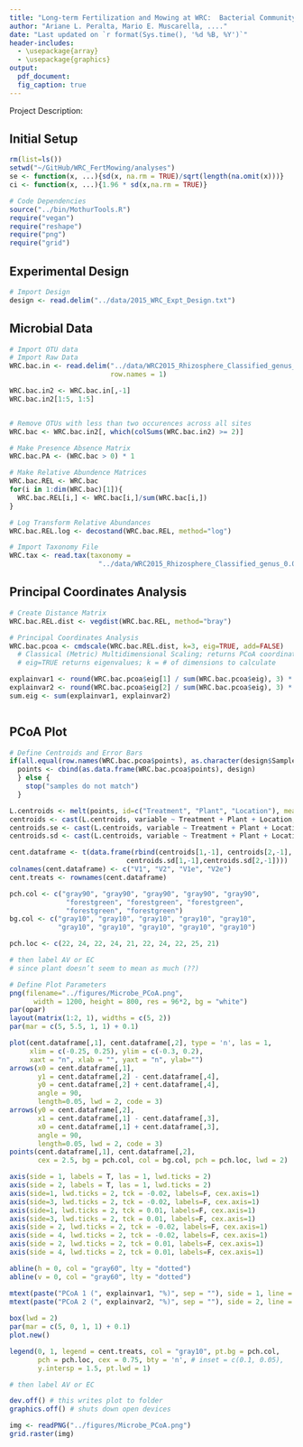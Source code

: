 ```yaml
---
title: "Long-term Fertilization and Mowing at WRC:  Bacterial Community Characterization"
author: "Ariane L. Peralta, Mario E. Muscarella, ...."
date: "Last updated on `r format(Sys.time(), '%d %B, %Y')`"
header-includes:
  - \usepackage{array}
  - \usepackage{graphics}
output: 
  pdf_document:
  fig_caption: true
---
```


Project Description: 

## Initial Setup
```r
rm(list=ls())
setwd("~/GitHub/WRC_FertMowing/analyses")
se <- function(x, ...){sd(x, na.rm = TRUE)/sqrt(length(na.omit(x)))}
ci <- function(x, ...){1.96 * sd(x,na.rm = TRUE)}

# Code Dependencies
source("../bin/MothurTools.R")
require("vegan")
require("reshape")
require("png")
require("grid")
```

## Experimental Design
```r
# Import Design
design <- read.delim("../data/2015_WRC_Expt_Design.txt")

```

## Microbial Data
```r
# Import OTU data
# Import Raw Data
WRC.bac.in <- read.delim("../data/WRC2015_Rhizosphere_Classified_genus_OTUs.txt",
                         row.names = 1)

WRC.bac.in2 <- WRC.bac.in[,-1]
WRC.bac.in2[1:5, 1:5]


# Remove OTUs with less than two occurences across all sites
WRC.bac <- WRC.bac.in2[, which(colSums(WRC.bac.in2) >= 2)]

# Make Presence Absence Matrix
WRC.bac.PA <- (WRC.bac > 0) * 1

# Make Relative Abundence Matrices
WRC.bac.REL <- WRC.bac
for(i in 1:dim(WRC.bac)[1]){
  WRC.bac.REL[i,] <- WRC.bac[i,]/sum(WRC.bac[i,])
}

# Log Transform Relative Abundances
WRC.bac.REL.log <- decostand(WRC.bac.REL, method="log")

# Import Taxonomy File
WRC.tax <- read.tax(taxonomy = 
                      "../data/WRC2015_Rhizosphere_Classified_genus_0.03.cons.taxonomy")

```

## Principal Coordinates Analysis
```r
# Create Distance Matrix
WRC.bac.REL.dist <- vegdist(WRC.bac.REL, method="bray")

# Principal Coordinates Analysis
WRC.bac.pcoa <- cmdscale(WRC.bac.REL.dist, k=3, eig=TRUE, add=FALSE)
  # Classical (Metric) Multidimensional Scaling; returns PCoA coordinates
  # eig=TRUE returns eigenvalues; k = # of dimensions to calculate

explainvar1 <- round(WRC.bac.pcoa$eig[1] / sum(WRC.bac.pcoa$eig), 3) * 100
explainvar2 <- round(WRC.bac.pcoa$eig[2] / sum(WRC.bac.pcoa$eig), 3) * 100
sum.eig <- sum(explainvar1, explainvar2)



```

## PCoA Plot
```r
# Define Centroids and Error Bars
if(all.equal(row.names(WRC.bac.pcoa$points), as.character(design$SampleID))){
  points <- cbind(as.data.frame(WRC.bac.pcoa$points), design)
  } else {
    stop("samples do not match")
  }

L.centroids <- melt(points, id=c("Treatment", "Plant", "Location"), measure.vars = c("V1", "V2"))
centroids <- cast(L.centroids, variable ~ Treatment + Plant + Location, mean)
centroids.se <- cast(L.centroids, variable ~ Treatment + Plant + Location, se)
centroids.sd <- cast(L.centroids, variable ~ Treatment + Plant + Location, sd)

cent.dataframe <- t(data.frame(rbind(centroids[1,-1], centroids[2,-1],
                             centroids.sd[1,-1],centroids.sd[2,-1])))
colnames(cent.dataframe) <- c("V1", "V2", "V1e", "V2e")
cent.treats <- rownames(cent.dataframe)

pch.col <- c("gray90", "gray90", "gray90", "gray90", "gray90", 
              "forestgreen", "forestgreen", "forestgreen", 
              "forestgreen", "forestgreen")
bg.col <- c("gray10", "gray10", "gray10", "gray10", "gray10",
            "gray10", "gray10", "gray10", "gray10", "gray10")

pch.loc <- c(22, 24, 22, 24, 21, 22, 24, 22, 25, 21)

# then label AV or EC
# since plant doesn’t seem to mean as much (??)

# Define Plot Parameters
png(filename="../figures/Microbe_PCoA.png",
      width = 1200, height = 800, res = 96*2, bg = "white")
par(opar)
layout(matrix(1:2, 1), widths = c(5, 2))
par(mar = c(5, 5.5, 1, 1) + 0.1)

plot(cent.dataframe[,1], cent.dataframe[,2], type = 'n', las = 1,
     xlim = c(-0.25, 0.25), ylim = c(-0.3, 0.2),
     xaxt = "n", xlab = "", yaxt = "n", ylab="")
arrows(x0 = cent.dataframe[,1], 
       y1 = cent.dataframe[,2] - cent.dataframe[,4], 
       y0 = cent.dataframe[,2] + cent.dataframe[,4],
       angle = 90,
       length=0.05, lwd = 2, code = 3)
arrows(y0 = cent.dataframe[,2], 
       x1 = cent.dataframe[,1] - cent.dataframe[,3], 
       x0 = cent.dataframe[,1] + cent.dataframe[,3],
       angle = 90,
       length=0.05, lwd = 2, code = 3)
points(cent.dataframe[,1], cent.dataframe[,2], 
       cex = 2.5, bg = pch.col, col = bg.col, pch = pch.loc, lwd = 2)

axis(side = 1, labels = T, las = 1, lwd.ticks = 2)
axis(side = 2, labels = T, las = 1, lwd.ticks = 2)
axis(side=1, lwd.ticks = 2, tck = -0.02, labels=F, cex.axis=1)
axis(side=3, lwd.ticks = 2, tck = -0.02, labels=F, cex.axis=1)
axis(side=1, lwd.ticks = 2, tck = 0.01, labels=F, cex.axis=1)
axis(side=3, lwd.ticks = 2, tck = 0.01, labels=F, cex.axis=1)
axis(side = 2, lwd.ticks = 2, tck = -0.02, labels=F, cex.axis=1)
axis(side = 4, lwd.ticks = 2, tck = -0.02, labels=F, cex.axis=1)
axis(side = 2, lwd.ticks = 2, tck = 0.01, labels=F, cex.axis=1)
axis(side = 4, lwd.ticks = 2, tck = 0.01, labels=F, cex.axis=1)

abline(h = 0, col = "gray60", lty = "dotted")
abline(v = 0, col = "gray60", lty = "dotted")

mtext(paste("PCoA 1 (", explainvar1, "%)", sep = ""), side = 1, line = 3, cex = 1.5)
mtext(paste("PCoA 2 (", explainvar2, "%)", sep = ""), side = 2, line = 3.5, cex = 1.5)
      
box(lwd = 2)
par(mar = c(5, 0, 1, 1) + 0.1)
plot.new()

legend(0, 1, legend = cent.treats, col = "gray10", pt.bg = pch.col,
       pch = pch.loc, cex = 0.75, bty = 'n', # inset = c(0.1, 0.05),
       y.intersp = 1.5, pt.lwd = 1)

# then label AV or EC

dev.off() # this writes plot to folder
graphics.off() # shuts down open devices

img <- readPNG("../figures/Microbe_PCoA.png")
grid.raster(img)
```




